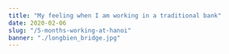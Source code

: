 ---
title: "My feeling when I am working in a traditional bank"
date: 2020-02-06
slug: "/5-months-working-at-hanoi"
banner: "./longbien_bridge.jpg"
---
